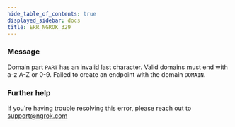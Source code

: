 ```yaml
---
hide_table_of_contents: true
displayed_sidebar: docs
title: ERR_NGROK_329
---
```




### Message

Domain part `PART` has an invalid last character. Valid domains must end with a-z A-Z or 0-9. Failed to create an endpoint with the domain `DOMAIN`.

<ErrorDetails error="err_ngrok_329" />

### Further help

If you're having trouble resolving this error, please reach out to [support@ngrok.com](mailto:support@ngrok.com?subject=Help%20with%20ERR_NGROK_329)
